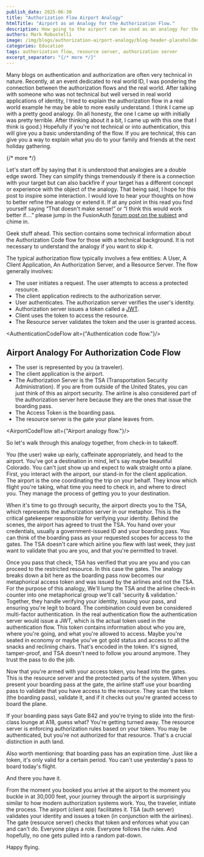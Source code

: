 ```yaml
---
publish_date: 2025-06-30
title: "Authorization Flow Airport Analogy"
htmlTitle: "Airport as an Analogy for the Authorization Flow."
description: How going to the airport can be used as an analogy for the authorization flow.
authors: Mark Robustelli
image: /img/blogs/authorization-airport-analogy/blog-header-placeholder.png
categories: Education
tags: authorization flow, resource server, authorization server
excerpt_separator: "{/* more */}"
---
```



Many blogs on authentication and authorization are often very technical in nature. Recently, at an event dedicated to real world ID, I was pondering the connection between the authorization flows and the real world. After talking with someone who was not technical but well versed in real world applications of identity, I tried to explain the authorization flow in a real world example he may be able to more easily understand. I think I came up with a pretty good analogy. (In all honesty, the one I came up with initially was pretty terrible. After thinking about it a bit, I came up with this one that I think is good.) Hopefully if you're not technical or into authentication, this will give you a basic understanding of the flow. If you are technical, this can give you a way to explain what you do to your family and friends at the next holiday gathering.

{/* more */}

Let's start off by saying that it is understood that analogies are a double edge sword. They can simplify things tremendously if there is a connection with your target but can also backfire if your target has a different concept or experience with the object of the analogy. That being said, I hope for this post to inspire some interaction. I would love to hear your thoughts on how to better refine the analogy or extend it. If at any point in this read you find yourself saying “That doesn't make sense!” or “I think this would work better if….” please jump in the FusionAuth [forum post on the subject](../community/forum/) and chime in.

<Aside type="caution">
Geek stuff ahead. This section contains some technical information about the Authorization Code flow for those with a technical background. It is not necessary to understand the analogy if you want to skip it.
</Aside>

The typical authorization flow typically involves a few entities: A User, A Client Application, An Authorization Server, and a Resource Server. The flow generally involves:
- The user initiates a request. The user attempts to access a protected resource.
- The client application redirects to the authorization server.
- User authenticates. The authorization server verifies the user's identity.
- Authorization server issues a token called a [JWT](/docs/lifecycle/authenticate-users/oauth/tokens).
- Client uses the token to access the resource.
- The Resource server validates the token and the user is granted access.

<AuthenticationCodeFlow alt={"Authentication code flow."}/>

## Airport Analogy For Authorization Code Flow

- The user is represented by you (a traveler).
- The client application is the airport.
- The Authorization Server is the TSA (Transportation Security Administration). If you are from outside of the United States, you can just think of this as airport security. The airline is also considered part of the authorization server here because they are the ones that issue the boarding pass.
- The Access Token is the boarding pass.
- The resource server is the gate your plane leaves from.

<AirportCodeFlow alt={"Airport analogy flow."}/>

So let's walk through this analogy together, from check-in to takeoff.

You (the user) wake up early, caffeinate appropriately, and head to the airport. You've got a destination in mind, let's say maybe beautiful Colorado. You can't just show up and expect to walk straight onto a plane. First, you interact with the airport, our stand-in for the client application. The airport is the one coordinating the trip on your behalf. They know which flight you're taking, what time you need to check in, and where to direct you. They manage the process of getting you to your destination.

When it's time to go through security, the airport directs you to the TSA, which represents the authorization server in our metaphor. This is the critical gatekeeper responsible for verifying your identity. Behind the scenes, the airport has agreed to trust the TSA. You hand over your credentials, usually a government-issued ID and your boarding pass. You can think of the boarding pass as your requested scopes for access to the gates. The TSA doesn't care which airline you flew with last week, they just want to validate that you are you, and that you're permitted to travel.

Once you pass that check, TSA has verified that you are you and you can proceed to the restricted resource. In this case the gates. The analogy breaks down a bit here as the boarding pass now becomes our metaphorical access token and was issued by the airlines and not the TSA. For the purpose of this analogy, We'll lump the TSA and the airline check-in counter into one metaphorical group we'll call 'security & validation.' Together, they handle verifying your identity, issuing your pass, and ensuring you're legit to board. The combination could even be considered multi-factor authentication. In the real authentication flow the authentication server would issue a JWT, which is the actual token used in the authentication flow. This token contains information about who you are, where you're going, and what you're allowed to access. Maybe you're seated in economy or maybe you've got gold status and access to all the snacks and reclining chairs. That's encoded in the token. It's signed, tamper-proof, and TSA doesn't need to follow you around anymore. They trust the pass to do the job.

Now that you're armed with your access token, you head into the gates. This is the resource server and the protected parts of the system. When you present your boarding pass at the gate, the airline staff use your boarding pass to validate that you have access to the resource. They scan the token (the boarding pass), validate it, and if it checks out you're granted access to board the plane.

If your boarding pass says Gate B42 and you're trying to slide into the first-class lounge at A18, guess what? You're getting turned away. The resource server is enforcing authorization rules based on your token. You may be authenticated, but you're not authorized for that resource. That's a crucial distinction in auth land.

Also worth mentioning: that boarding pass has an expiration time. Just like a token, it's only valid for a certain period. You can't use yesterday's pass to board today's flight.

And there you have it.

From the moment you booked you arrive at the airport to the moment you buckle in at 30,000 feet, your journey through the airport is surprisingly similar to how modern authorization systems work. You, the traveler, initiate the process. The airport (client app) facilitates it. TSA (auth server) validates your identity and issues a token (in conjunction with the airlines). The gate (resource server) checks that token and enforces what you can and can't do. Everyone plays a role. Everyone follows the rules. And hopefully, no one gets pulled into a random pat-down.

Happy flying.
